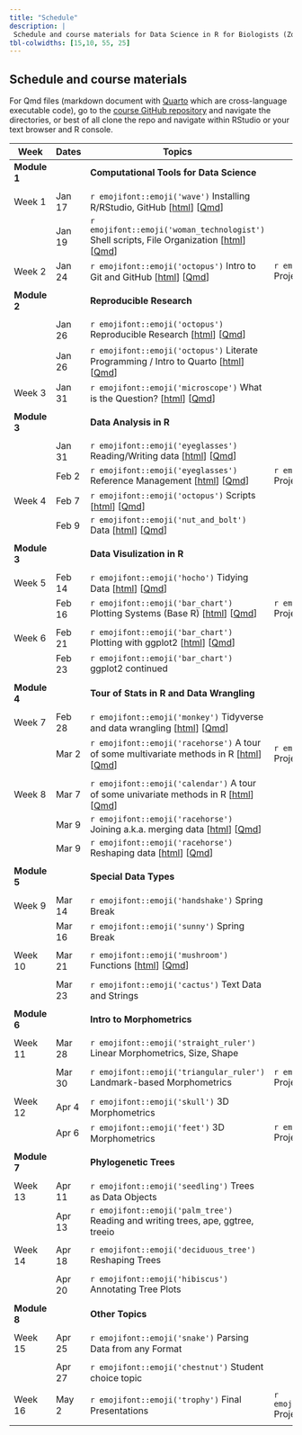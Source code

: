 ```yaml
---
title: "Schedule"
description: |
 Schedule and course materials for Data Science in R for Biologists (Zool 710 Spring 2023).
tbl-colwidths: [15,10, 55, 25]
---
```


## Schedule and course materials

For Qmd files (markdown document with [Quarto](https://quarto.org/docs/authoring/markdown-basics.html) which are cross-language executable code), go to the [course GitHub repository](https://github.com/mbutler808/mbutler808.github.io/) and navigate the directories, or best of all clone the repo and navigate within RStudio or your text browser and R console.


::: column-page
| Week         | Dates   | Topics                                                                                                                                                                                                                                                                                                 | Projects                                                                                                                                                                                                            |     |
|---------------|---------------|---------------|---------------|---------------|
| **Module 1** |         | **Computational Tools for Data Science** |||
||||||
| Week 1       | Jan 17  | `r emojifont::emoji('wave')` Installing R/RStudio, GitHub \[[html](posts/2023-01-17-the-big-picture/index.qmd)\] \[[Qmd](https://github.com/mbutler808/rclass/tree/main/posts/2023-01-17-the-big-picture/index.qmd)\] |  ||
|              | Jan 19  | `r emojifont::emoji('woman_technologist')` Shell scripts, File Organization \[[html](posts/2023-01-19-your-computer-filesystems/index.qmd)\] \[[Qmd](https://github.com/mbutler808/rclass/tree/main/posts/2023-01-19-your-computer-filesystems/index.qmd)\] |||
| Week 2       | Jan 24 | `r emojifont::emoji('octopus')`  Intro to Git and GitHub \[[html](posts/2023-01-24-intro-git-github/index.qmd)\] \[[Qmd](https://github.com/mbutler808/rclass/tree/main/posts/2023-01-24-intro-git-github/index.qmd)\] |  `r emojifont::emoji('palm_tree')` Project 0 \[[html](projects/2023-01-24-project-0/index.qmd)\] \[[Qmd](https://github.com/mbutler808/mbutler808.github.io/blob/main/projects/2023-01-24-project-0/index.qmd)\]  | |
||||||
| **Module 2** |         | **Reproducible Research** |||
||||||
|        | Jan 26 | `r emojifont::emoji('octopus')` Reproducible Research \[[html](posts/2023-01-26-reproducible-research/index.qmd)\] \[[Qmd](https://github.com/mbutler808/rclass/tree/main/posts/2023-01-26-reproducible-research/index.qmd)\]  |||
|        | Jan 26 | `r emojifont::emoji('octopus')` Literate Programming / Intro to Quarto \[[html](posts/2023-01-26-intro-quarto/index.qmd)\] \[[Qmd](https://github.com/mbutler808/rclass/tree/main/posts/2023-01-26-intro-quarto)\]|||
| Week 3       | Jan 31  | `r emojifont::emoji('microscope')` What is the Question? \[[html](posts/2023-01-31-what-is-the-question/index.qmd)\] \[[Qmd](https://github.com/mbutler808/rclass/tree/main/posts/2023-01-31-what-is-the-question/index.qmd)\] | | |
||||||
| **Module 3** |         | **Data Analysis in R ** |||
||||||
|              | Jan 31 | `r emojifont::emoji('eyeglasses')` Reading/Writing data \[[html](posts/2023-01-31-reading-data/index.qmd)\] \[[Qmd](https://github.com/mbutler808/rclass/tree/main/posts/2023-01-31-reading-data/index.qmd)\]| | |
|              | Feb 2 | `r emojifont::emoji('eyeglasses')` Reference Management \[[html](posts/2023-02-01-reference-management/index.qmd)\] \[[Qmd](https://github.com/mbutler808/rclass/tree/main/posts/2023-02-01-reference-management/index.qmd)\]  | `r emojifont::emoji('fallen_leaf')` Project 0 due ||
| Week 4       | Feb 7  | `r emojifont::emoji('octopus')` Scripts \[[html](posts/2023-02-07-scripts/index.qmd)\] \[[Qmd](https://github.com/mbutler808/rclass/tree/main/posts/2023-02-07-scripts/index.qmd)\] | | |
|              | Feb 9 | `r emojifont::emoji('nut_and_bolt')` Data \[[html](posts/2023-02-09-data/index.qmd)\] \[[Qmd](https://github.com/mbutler808/rclass/tree/main/posts/2023-02-09-data/index.qmd)\] | | |
||||||
| **Module 3** |         | **Data Visulization in R** | | |
||||||
|  Week 5        | Feb 14 | `r emojifont::emoji('hocho')` Tidying Data \[[html](posts/2023-02-14-tidying-exploring-data/index.qmd)\] \[[Qmd](https://github.com/mbutler808/rclass/tree/main/posts/2023-02-14-tidying-exploring-data/index.qmd)\] | ||
|              | Feb 16 | `r emojifont::emoji('bar_chart')` Plotting Systems (Base R) \[[html](posts/2023-02-16-plotting-systems/index.qmd)\] \[[Qmd](https://github.com/mbutler808/rclass/tree/main/posts/2023-02-16-plotting-systems/index.qmd)\] | `r emojifont::emoji('seedling')` Project 1 assigned |     |
||||||
| Week 6       | Feb 21 | `r emojifont::emoji('bar_chart')` Plotting with ggplot2 \[[html](posts/2023-02-21-ggplot2/index.qmd)\] \[[Qmd](https://github.com/mbutler808/rclass/tree/main/posts/2023-02-21-ggplot2/index.qmd)\]| | |
|              |  Feb 23 | `r emojifont::emoji('bar_chart')` ggplot2 continued | | |
||||||
| **Module 4** |         | **Tour of Stats in R and Data Wrangling** |||
||||||
|  Week 7       | Feb 28 | `r emojifont::emoji('monkey')` Tidyverse and data wrangling \[[html](posts/2023-02-28-dplyr/index.qmd)\] \[[Qmd](https://github.com/mbutler808/rclass/tree/main/posts/2023-02-28-dplyr/index.qmd)\] | |
|              | Mar 2  | `r emojifont::emoji('racehorse')`  A tour of some multivariate methods in R \[[html](posts/2023-03-02-multivariate/index.qmd)\] \[[Qmd](https://github.com/mbutler808/rclass/tree/main/posts/2023-03-02-multivariate/index.qmd)\]  | `r emojifont::emoji('seedling')` Project 1 due||
||||||
| Week 8       | Mar 7 | `r emojifont::emoji('calendar')` A tour of some univariate methods in R \[[html](posts/2023-03-07-univariate/index.qmd)\] \[[Qmd](https://github.com/mbutler808/rclass/tree/main/posts/2023-03-07-univariate/index.qmd)\] | | |
|              | Mar 9 | `r emojifont::emoji('racehorse')` Joining a.k.a. merging data \[[html](posts/2023-03-09-joining-data/index.qmd)\] \[[Qmd](https://github.com/mbutler808/rclass/tree/main/posts/2023-03-09-joining-data/index.qmd)\] | | |
|              | Mar 9 | `r emojifont::emoji('racehorse')` Reshaping data \[[html](posts/2023-03-09-reshaping-data/index.qmd)\] \[[Qmd](https://github.com/mbutler808/rclass/tree/main/posts/2023-03-09-reshaping-data/index.qmd)\] |  | |
||||||
| **Module 5** |         | **Special Data Types** | | |
||||||
| Week 9       | Mar 14 | `r emojifont::emoji('handshake')` Spring Break |||
|              | Mar 16 | `r emojifont::emoji('sunny')` Spring Break |||
||||||
| Week 10      | Mar 21 | `r emojifont::emoji('mushroom')` Functions \[[html](posts/2023-03-21-functions/index.qmd)\] \[[Qmd](https://github.com/mbutler808/rclass/tree/main/posts/2023-03-21-functions/index.qmd)\] | | |
||||||
|              | Mar 23   | `r emojifont::emoji('cactus')` Text Data and Strings |   | |
||||||
| **Module 6** |         | **Intro to Morphometrics** | | |
||||||
| Week 11      | Mar 28   | `r emojifont::emoji('straight_ruler')` Linear Morphometrics, Size, Shape |||
||||||
|              | Mar 30  | `r emojifont::emoji('triangular_ruler')` Landmark-based Morphometrics |`r emojifont::emoji('fallen_leaf')` Project 2 due||
||||||
| Week 12      | Apr 4  | `r emojifont::emoji('skull')` 3D Morphometrics |||
|              | Apr 6  | `r emojifont::emoji('feet')` 3D Morphometrics |`r emojifont::emoji('chestnut')` Project 3 dataset due||
||||||
| **Module 7** |         | **Phylogenetic Trees** | | |
||||||
| Week 13      | Apr 11 | `r emojifont::emoji('seedling')` Trees as Data Objects |  | |
|              | Apr 13  | `r emojifont::emoji('palm_tree')` Reading and writing trees, ape, ggtree, treeio |||
||||||
| Week 14      | Apr 18 | `r emojifont::emoji('deciduous_tree')` Reshaping Trees |||
||||||
|              | Apr 20 | `r emojifont::emoji('hibiscus')` Annotating Tree Plots |||
||||||
| **Module 8** |         | **Other Topics** | | |
||||||
| Week 15      | Apr 25  | `r emojifont::emoji('snake')` Parsing Data from any Format |||
||||||
|              | Apr 27  | `r emojifont::emoji('chestnut')` Student choice topic |||
||||||
|  Week 16     | May 2  | `r emojifont::emoji('trophy')` Final Presentations | `r emojifont::emoji('confetti_ball')` Project 3 due | |
||||||
:::


